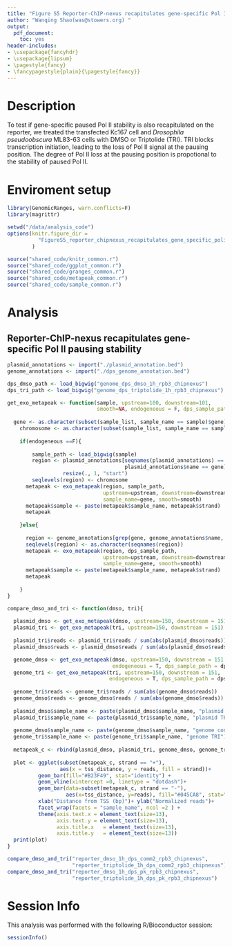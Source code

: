 ```yaml
---
title: "Figure S5 Reporter-ChIP-nexus recapitulates gene-specific Pol II pausing stability"
author: "Wanqing Shao(was@stowers.org) "
output:
  pdf_document:
    toc: yes
header-includes:
- \usepackage{fancyhdr}
- \usepackage{lipsum}
- \pagestyle{fancy}
- \fancypagestyle{plain}{\pagestyle{fancy}}
---
```


# Description

To test if gene-specific paused Pol II stability is also recapitulated on the reporter, we treated the transfected Kc167 cell and *Drosophila pseudoobscura* ML83-63 cells with DMSO or Triptolide (TRI). TRI blocks transcription initiation, leading to the loss of Pol II signal at the pausing position. The degree of Pol II loss at the pausing position is propotional to the stability of paused Pol II.

# Enviroment setup

``` r
library(GenomicRanges, warn.conflicts=F)
library(magrittr)

setwd("/data/analysis_code")
options(knitr.figure_dir = 
          "FigureS5_reporter_chipnexus_recapitulates_gene_specific_polii_pausing_stability"
        )

source("shared_code/knitr_common.r")
source("shared_code/ggplot_common.r")
source("shared_code/granges_common.r")
source("shared_code/metapeak_common.r")
source("shared_code/sample_common.r")
```

# Analysis

## Reporter-ChIP-nexus recapitulates gene-specific Pol II pausing stability

```r

plasmid_annotations <- import("./plasmid_annotation.bed")
genome_annotations <- import("./dps_genome_annotation.bed")

dps_dmso_path <- load_bigwig("genome_dps_dmso_1h_rpb3_chipnexus")
dps_tri_path <- load_bigwig("genome_dps_triptolide_1h_rpb3_chipnexus")

get_exo_metapeak <- function(sample, upstream=100, downstream=101, 
                             smooth=NA, endogeneous = F, dps_sample_path=NULL){
	
  gene <- as.character(subset(sample_list, sample_name == sample)$gene)
	chromosome <- as.character(subset(sample_list, sample_name == sample )$chromosome)
	
	if(endogeneous ==F){
	  
	  	sample_path <- load_bigwig(sample)
	  	region <- plasmid_annotations[seqnames(plasmid_annotations) == chromosome & 
	  	                              plasmid_annotations$name == gene] %>%
	  	          resize(., 1, "start")
	    seqlevels(region) <- chromosome
      metapeak <- exo_metapeak(region, sample_path, 
                               upstream=upstream, downstream=downstream, 
                               sample_name=gene, smooth=smooth)
      metapeak$sample <- paste(metapeak$sample_name, metapeak$strand)
      metapeak
      
	}else{
	  
  	  region <- genome_annotations[grep(gene, genome_annotations$name, ignore.case = T)]
  	  seqlevels(region) <- as.character(seqnames(region))
  	  metapeak <- exo_metapeak(region, dps_sample_path, 
  	                           upstream=upstream, downstream=downstream, 
  	                           sample_name=gene, smooth=smooth)
  	  metapeak$sample <- paste(metapeak$sample_name, metapeak$strand)
      metapeak
	 
	}
}

compare_dmso_and_tri <- function(dmso, tri){
  
  plasmid_dmso <- get_exo_metapeak(dmso, upstream=150, downstream = 151)
  plasmid_tri <- get_exo_metapeak(tri, upstream=150, downstream = 151)
  
  plasmid_tri$reads <- plasmid_tri$reads / sum(abs(plasmid_dmso$reads))
  plasmid_dmso$reads <- plasmid_dmso$reads / sum(abs(plasmid_dmso$reads))

  genome_dmso <- get_exo_metapeak(dmso, upstream=150, downstream = 151, 
                                  endogeneous = T, dps_sample_path = dps_dmso_path)
  genome_tri <- get_exo_metapeak(tri, upstream=150, downstream = 151, 
                                 endogeneous = T, dps_sample_path = dps_tri_path)  
  
  genome_tri$reads <- genome_tri$reads / sum(abs(genome_dmso$reads))
  genome_dmso$reads <- genome_dmso$reads / sum(abs(genome_dmso$reads))
  
  plasmid_dmso$sample_name <- paste(plasmid_dmso$sample_name, "plasmid control")
  plasmid_tri$sample_name <- paste(plasmid_tri$sample_name, "plasmid TRI")
  
  genome_dmso$sample_name <- paste(genome_dmso$sample_name, "genome control")
  genome_tri$sample_name <- paste(genome_tri$sample_name, "genome TRI")
  
  metapeak_c <- rbind(plasmid_dmso, plasmid_tri, genome_dmso, genome_tri)
  
  plot <- ggplot(subset(metapeak_c, strand == "+"), 
                 aes(x = tss_distance, y = reads, fill = strand))+ 
          geom_bar(fill="#B23F49", stat="identity") + 
          geom_vline(xintercept =0, linetype = "dotdash")+
          geom_bar(data=subset(metapeak_c, strand == "-"), 
                   aes(x=tss_distance, y=reads), fill="#045CA8", stat="identity")+
          xlab("Distance from TSS (bp)")+ ylab("Normalized reads")+
          facet_wrap(facets = "sample_name", ncol =2 ) +
          theme(axis.text.x = element_text(size=13), 
                axis.text.y = element_text(size=13),
                axis.title.x   = element_text(size=13),
                axis.title.y   = element_text(size=13))
  print(plot)
}

compare_dmso_and_tri("reporter_dmso_1h_dps_comm2_rpb3_chipnexus", 
                     "reporter_triptolide_1h_dps_comm2_rpb3_chipnexus")
compare_dmso_and_tri("reporter_dmso_1h_dps_pk_rpb3_chipnexus", 
                     "reporter_triptolide_1h_dps_pk_rpb3_chipnexus")
```

# Session Info

This analysis was performed with the following R/Bioconductor session:

```r
sessionInfo()
```
